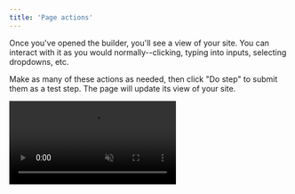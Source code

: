 ```yaml
---
title: 'Page actions'
---
```


Once you've opened the builder, you'll see a view of your site. You
can interact with it as you would normally--clicking, typing into
inputs, selecting dropdowns, etc.

Make as many of these actions as needed, then click "Do step" to
submit them as a test step. The page will update its view of your site.

<Frame>
    <video
        autoPlay
        muted
        loop
        playsInline
        src="https://firebasestorage.googleapis.com/v0/b/dime-ac49e.appspot.com/o/docs%2Fdosteps.mp4?alt=media"
    />
</Frame>

<br />

The builder also supports actions like scrolling and right clicking.
To scroll, click and drag on the page view. Make sure that the initial
click position is within the page location you want to scroll.

<Frame>
    <video
        autoPlay
        muted
        loop
        playsInline
        src="https://firebasestorage.googleapis.com/v0/b/dime-ac49e.appspot.com/o/docs%2Fscroll.mp4?alt=media"
    />
</Frame>

<br />

To right click, right click on the page as you would normally--it'll
have the same effect via the builder.

Once you're done adding steps, choose "End test" to exit and save.